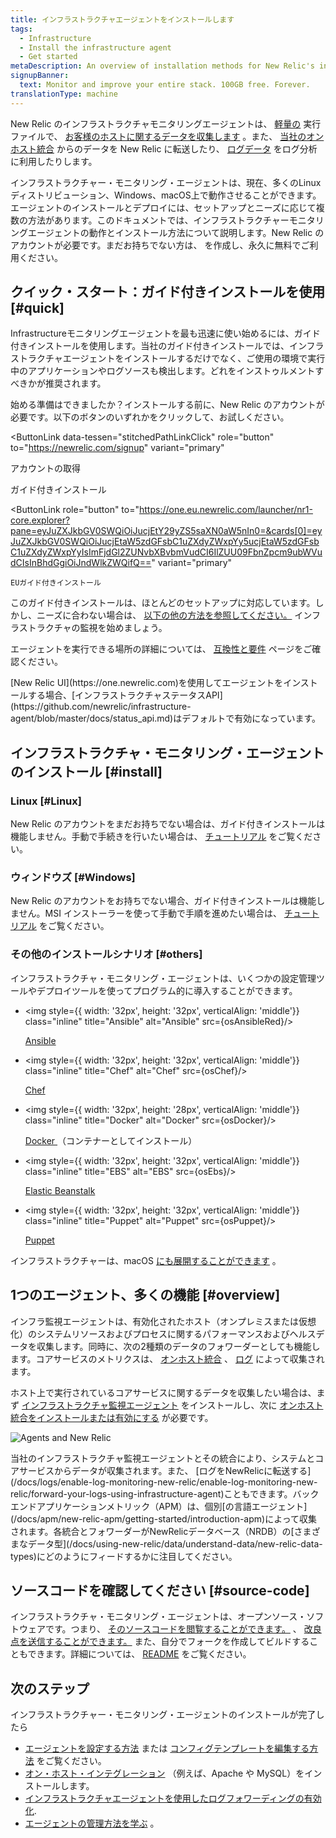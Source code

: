 ```yaml
---
title: インフラストラクチャエージェントをインストールします
tags:
  - Infrastructure
  - Install the infrastructure agent
  - Get started
metaDescription: An overview of installation methods for New Relic's infrastructure monitoring agent and infrastructure integrations.
signupBanner:
  text: Monitor and improve your entire stack. 100GB free. Forever.
translationType: machine
---
```








New Relic のインフラストラクチャモニタリングエージェントは、 [軽量の](/docs/infrastructure/new-relic-infrastructure/getting-started/infrastructure-agent-performance-overhead) 実行ファイルで、 [お客様のホストに関するデータを収集します](/docs/infrastructure/manage-your-data/data-instrumentation/default-infrastructure-events) 。また、 [当社のオンホスト統合](/docs/integrations/infrastructure-integrations/get-started/introduction-infrastructure-integrations) からのデータを New Relic に転送したり、 [ログデータ](/docs/logs/enable-log-monitoring-new-relic/enable-log-monitoring-new-relic/forward-your-logs-using-infrastructure-agent) をログ分析に利用したりします。

インフラストラクチャー・モニタリング・エージェントは、現在、多くのLinuxディストリビューション、Windows、macOS上で動作させることができます。エージェントのインストールとデプロイには、セットアップとニーズに応じて複数の方法があります。このドキュメントでは、インフラストラクチャーモニタリングエージェントの動作とインストール方法について説明します。New Relic のアカウントが必要です。まだお持ちでない方は、 [](https://newrelic.com/signup)を作成し、永久に無料でご利用ください。

## クイック・スタート：ガイド付きインストールを使用 [#quick]

Infrastructureモニタリングエージェントを最も迅速に使い始めるには、ガイド付きインストールを使用します。当社のガイド付きインストールでは、インフラストラクチャエージェントをインストールするだけでなく、ご使用の環境で実行中のアプリケーションやログソースも検出します。どれをインストゥルメントすべきかが推奨されます。

始める準備はできましたか？インストールする前に、New Relic のアカウントが必要です。以下のボタンのいずれかをクリックして、お試しください。

<ButtonLink
  data-tessen="stitchedPathLinkClick"
  role="button"
  to="https://newrelic.com/signup"
  variant="primary"
>
  アカウントの取得
</ButtonLink>

<ButtonGroup>
  <ButtonLink
    role="button"
    to="https://one.newrelic.com/launcher/nr1-core.explorer?pane=eyJuZXJkbGV0SWQiOiJucjEtY29yZS5saXN0aW5nIn0=&cards[0]=eyJuZXJkbGV0SWQiOiJucjEtaW5zdGFsbC1uZXdyZWxpYy5ucjEtaW5zdGFsbC1uZXdyZWxpYyIsImFjdGl2ZUNvbXBvbmVudCI6IlZUU09FbnZpcm9ubWVudCIsInBhdGgiOiJndWlkZWQifQ=="
    variant="primary"
  >
    ガイド付きインストール
  </ButtonLink>

  <ButtonLink
    role="button"
    to="https://one.eu.newrelic.com/launcher/nr1-core.explorer?pane=eyJuZXJkbGV0SWQiOiJucjEtY29yZS5saXN0aW5nIn0=&cards[0]=eyJuZXJkbGV0SWQiOiJucjEtaW5zdGFsbC1uZXdyZWxpYy5ucjEtaW5zdGFsbC1uZXdyZWxpYyIsImFjdGl2ZUNvbXBvbmVudCI6IlZUU09FbnZpcm9ubWVudCIsInBhdGgiOiJndWlkZWQifQ=="
    variant="primary"
  >
    EUガイド付きインストール
  </ButtonLink>
</ButtonGroup>

このガイド付きインストールは、ほとんどのセットアップに対応しています。しかし、ニーズに合わない場合は、 [以下の他の方法を参照してください。](#install) インフラストラクチャの監視を始めましょう。

エージェントを実行できる場所の詳細については、 [互換性と要件](/docs/infrastructure/infrastructure-monitoring/get-started/compatibility-requirements-infrastructure-agent) ページをご確認ください。

<Callout variant="important">
  [New Relic UI](https://one.newrelic.com)を使用してエージェントをインストールする場合、[インフラストラクチャステータスAPI](https://github.com/newrelic/infrastructure-agent/blob/master/docs/status_api.md)はデフォルトで有効になっています。
</Callout>

## インフラストラクチャ・モニタリング・エージェントのインストール [#install]

### Linux [#Linux]

New Relic のアカウントをまだお持ちでない場合は、ガイド付きインストールは機能しません。手動で手続きを行いたい場合は、 [チュートリアル](/docs/infrastructure/install-infrastructure-agent/linux-installation/install-infrastructure-monitoring-agent-linux/) をご覧ください。

### ウィンドウズ [#Windows]

New Relic のアカウントをお持ちでない場合、ガイド付きインストールは機能しません。MSI インストーラーを使って手動で手順を進めたい場合は、 [チュートリアル](/docs/infrastructure/install-configure-manage-infrastructure/windows-installation/install-infrastructure-windows-server-using-msi-installer) をご覧ください。

### その他のインストールシナリオ [#others]

インフラストラクチャ・モニタリング・エージェントは、いくつかの設定管理ツールやデプロイツールを使ってプログラム的に導入することができます。

* <img style={{ width: '32px', height: '32px', verticalAlign: 'middle'}} class="inline" title="Ansible" alt="Ansible" src={osAnsibleRed}/>

  [Ansible](/docs/infrastructure/new-relic-infrastructure/config-management-tools/configure-new-relic-infrastructure-using-ansible)

* <img style={{ width: '32px', height: '32px', verticalAlign: 'middle'}} class="inline" title="Chef" alt="Chef" src={osChef}/>

  [Chef](/docs/infrastructure/new-relic-infrastructure/config-management-tools/configure-new-relic-infrastructure-using-chef)

* <img style={{ width: '32px', height: '28px', verticalAlign: 'middle'}} class="inline" title="Docker" alt="Docker" src={osDocker}/>

  [Docker ](/docs/infrastructure/install-infrastructure-agent/linux-installation/docker-container-infrastructure-monitoring)（コンテナーとしてインストール）

* <img style={{ width: '32px', height: '32px', verticalAlign: 'middle'}} class="inline" title="EBS" alt="EBS" src={osEbs}/>

  [Elastic Beanstalk](/docs/infrastructure/install-infrastructure-agent/config-management-tools/install-infrastructure-agent-aws-elastic-beanstalk)

* <img style={{ width: '32px', height: '32px', verticalAlign: 'middle'}} class="inline" title="Puppet" alt="Puppet" src={osPuppet}/>

  [Puppet](/docs/infrastructure/new-relic-infrastructure/config-management-tools/configure-new-relic-infrastructure-puppet)

インフラストラクチャーは、macOS [にも展開することができます](/docs/infrastructure/install-infrastructure-agent/macos-installation/install-infrastructure-monitoring-agent-macos/) 。

<InstallFeedback/>

## 1つのエージェント、多くの機能 [#overview]

インフラ監視エージェントは、有効化されたホスト（オンプレミスまたは仮想化）のシステムリソースおよびプロセスに関するパフォーマンスおよびヘルスデータを収集します。同時に、次の2種類のデータのフォワーダーとしても機能します。コアサービスのメトリクスは、 [オンホスト統合](/docs/integrations/host-integrations/getting-started/introduction-host-integrations) 、 [ログ](/docs/logs/enable-log-monitoring-new-relic/enable-log-monitoring-new-relic/forward-your-logs-using-infrastructure-agent) によって収集されます。

ホスト上で実行されているコアサービスに関するデータを収集したい場合は、まず [インフラストラクチャ監視エージェント](#install) をインストールし、次に [オンホスト統合をインストールまたは有効にする](/docs/integrations/host-integrations/installation/install-infrastructure-host-integrations) が必要です。

<img
  title="Agents and New Relic"
  alt="Agents and New Relic"
  src={infrastructureAngetsandNr}
/>

<figcaption>
  当社のインフラストラクチャ監視エージェントとその統合により、システムとコアサービスからデータが収集されます。また、 [ログをNewRelicに転送する](/docs/logs/enable-log-monitoring-new-relic/enable-log-monitoring-new-relic/forward-your-logs-using-infrastructure-agent)こともできます。バックエンドアプリケーションメトリック（APM）は、個別[の言語エージェント](/docs/apm/new-relic-apm/getting-started/introduction-apm)によって収集されます。各統合とフォワーダーがNewRelicデータベース（NRDB）の[さまざまなデータ型](/docs/using-new-relic/data/understand-data/new-relic-data-types)にどのようにフィードするかに注目してください。
</figcaption>

## ソースコードを確認してください [#source-code]

インフラストラクチャ・モニタリング・エージェントは、オープンソース・ソフトウェアです。つまり、 [そのソースコードを閲覧することができます。](https://github.com/newrelic/infrastructure-agent) 、 [改良点を送信することができます。](https://github.com/newrelic/infrastructure-agent/blob/master/CONTRIBUTING.md) また、自分でフォークを作成してビルドすることもできます。詳細については、 [README](https://github.com/newrelic/infrastructure-agent/blob/master/README.md) をご覧ください。

## 次のステップ

インフラストラクチャー・モニタリング・エージェントのインストールが完了したら

* [エージェントを設定する方法](/docs/infrastructure/install-configure-infrastructure/configuration/configure-infrastructure-agent) または [コンフィグテンプレートを編集する方法](https://github.com/newrelic/infrastructure-agent/blob/master/assets/examples/infrastructure/newrelic-infra-template.yml.example) をご覧ください。
* [オン・ホスト・インテグレーション](/docs/integrations/host-integrations/getting-started/introduction-host-integrations) （例えば、Apache や MySQL）をインストールします。
* [インフラストラクチャエージェントを使用したログフォワーディングの有効化](/docs/logs/enable-new-relic-logs/1-enable-logs/forward-your-logs-using-new-relic-infrastructure).
* [エージェントの管理方法を学ぶ](/docs/infrastructure/install-infrastructure-agent/manage-your-agent) 。
